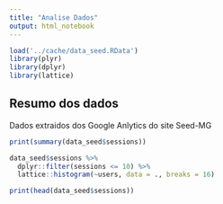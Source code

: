 ```yaml
---
title: "Analise Dados"
output: html_notebook
---
```


```r
load('../cache/data_seed.RData')
library(plyr)
library(dplyr)
library(lattice)
```

## Resumo dos dados

Dados extraidos dos Google Anlytics do site Seed-MG

```r
print(summary(data_seed$sessions))
```


```r
data_seed$sessions %>% 
  dplyr::filter(sessions <= 10) %>% 
  lattice::histogram(~users, data = ., breaks = 16)
```


```r
print(head(data_seed$sessions))
```

